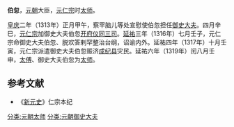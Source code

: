 '''伯忽'''，[[元朝|元朝]]大臣，[[元仁宗|元仁宗]]时[[太师|太师]]。

[[皇庆|皇庆]]二年（1313年）正月甲午，察罕脑儿等处宣慰使伯忽担任[[御史大夫|御史大夫]]。四月辛巳，[[元仁宗|元仁宗]]加御史大夫伯忽[[开府仪同三司|开府仪同三司]]。[[延祐|延祐]]三年（1316年）七月壬子，元仁宗命御史大夫伯忽、脱欢答剌罕整治台纲，诏谕内外。延祐四年（1317年）十月壬寅，元仁宗派遣御史大夫伯忽赈济[[成纪县|成纪县]]灾民。延祐六年（1319年）闰八月壬申，[[太傅|太傅]]、御史大夫伯忽为[[太师|太师]]。
==参考文献==
*《[[新元史|新元史]]》仁宗本纪
[[分类:元朝太师|分类:元朝太师]]
[[分类:元朝御史大夫|分类:元朝御史大夫]]